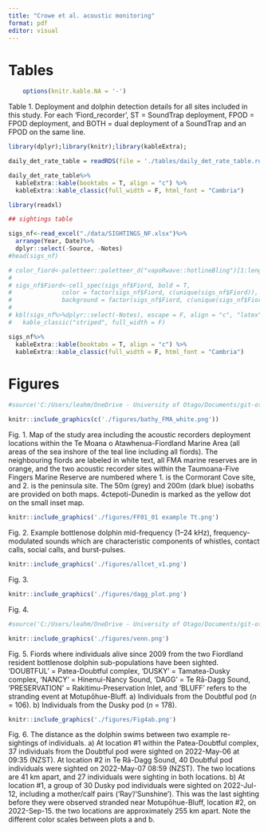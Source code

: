```yaml
---
title: "Crowe et al. acoustic monitoring"
format: pdf
editor: visual
---
```


# Tables

```r
    options(knitr.kable.NA = '-')

```

Table 1. Deployment and dolphin detection details for all sites included in this study. For each 'Fiord_recorder', ST = SoundTrap deployment, FPOD = FPOD deployment, and BOTH = dual deployment of a SoundTrap and an FPOD on the same line. 

```r
library(dplyr);library(knitr);library(kableExtra);

daily_det_rate_table = readRDS(file = './tables/daily_det_rate_table.rds')

daily_det_rate_table%>%
  kableExtra::kable(booktabs = T, align = "c") %>%
  kableExtra::kable_classic(full_width = F, html_font = "Cambria")

```

\newpage

```r
library(readxl)

## sightings table

sigs_nf<-read_excel("./data/SIGHTINGS_NF.xlsx")%>%
  arrange(Year, Date)%>%
  dplyr::select(-Source, -Notes)
#head(sigs_nf)

# color_fiord<-paletteer::paletteer_d("vapoRwave::hotlineBling")[1:length(unique(sigs_nf$Fiord))]
# 
# sigs_nf$Fiord<-cell_spec(sigs_nf$Fiord, bold = T, 
#              color = factor(sigs_nf$Fiord, c(unique(sigs_nf$Fiord)), c(rep("white",6),"black")),
#              background = factor(sigs_nf$Fiord, c(unique(sigs_nf$Fiord)), c(color_fiord)))
# 
# kbl(sigs_nf%>%dplyr::select(-Notes), escape = F, align = "c", "latex") %>%
#   kable_classic("striped", full_width = F)

sigs_nf%>%
  kableExtra::kable(booktabs = T, align = "c") %>%
  kableExtra::kable_classic(full_width = F, html_font = "Cambria")

```

\newpage

# Figures
\vspace{-10ex}
```r
#source('C:/Users/leahm/OneDrive - University of Otago/Documents/git-otago/Fiordland_acoustic_monitoring/scripts/deployment_map_ms.R', local = TRUE, verbose = F)$value

knitr::include_graphics(c('./figures/bathy_FMA_white.png'))

```
\vspace{-10ex}

Fig. 1. Map of the study area including the acoustic recorders deployment locations within the Te Moana o Atawhenua-Fiordland Marine Area (all areas of the sea inshore of the teal line including all fiords). The neighbouring fiords are labeled in white text, all FMA marine reserves are in orange, and the two acoustic recorder sites within the Taumoana-Five Fingers Marine Reserve are numbered where 1. is the Cormorant Cove site, and 2. is the peninsula site. The 50m (grey) and 200m (dark blue) isobaths are provided on both maps. \u14ctepoti-Dunedin is marked as the yellow dot on the small inset map.

```r
knitr::include_graphics('./figures/FF01_01 example Tt.png')
```

Fig. 2. Example bottlenose dolphin mid-frequency (1–24 kHz), frequency-modulated sounds which are characteristic components of whistles, contact calls, social calls, and burst-pulses.

```r
knitr::include_graphics('./figures/allcet_v1.png')
```

Fig. 3.

```r
knitr::include_graphics('./figures/dagg_plot.png')
```

Fig. 4. 

```r
#source('C:/Users/leahm/OneDrive - University of Otago/Documents/git-otago/Fiordland_acoustic_monitoring/scripts/sightings_venn.R', local = TRUE, verbose = F)$value

knitr::include_graphics('./figures/venn.png')
```

Fig. 5. Fiords where individuals alive since 2009 from the two Fiordland resident bottlenose dolphin sub-populations have been sighted. 'DOUBTFUL' = Patea-Doubtful complex, 'DUSKY' = Tamatea-Dusky complex, 'NANCY' = Hinenui-Nancy Sound, 'DAGG' = Te R$\mathrm{\bar{a}}$-Dagg Sound, 'PRESERVATION' = Rakitimu-Preservation Inlet, and 'BLUFF' refers to the stranding event at Motup$\mathrm{\bar{o}}$hue-Bluff. a) Individuals from the Doubtful pod ($n$ = 106). b) Individuals from the Dusky pod ($n$ = 178). 

```r
knitr::include_graphics('./figures/Fig4ab.png')
```
\vspace{-10ex}
Fig. 6. The distance as the dolphin swims between two example re-sightings of individuals. a) At location #1 within the Patea-Doubtful complex, 37 individuals from the Doubtful pod were sighted on 2022-May-06 at 09:35 (NZST). At location #2 in Te R$\mathrm{\bar{a}}$-Dagg Sound, 40 Doubtful pod individuals were sighted on 2022-May-07 08:59 (NZST). The two locations are 41 km apart, and 27 individuals were sighting in both locations. b) At location #1, a group of 30 Dusky pod individuals were sighted on 2022-Jul-12, including a mother/calf pairs ('Ray'/'Sunshine'). This was the last sighting before they were observed stranded near Motup$\mathrm{\bar{o}}$hue-Bluff, location #2, on 2022-Sep-15. the two locations are approximately 255 km apart. Note the different color scales between plots a and b.

